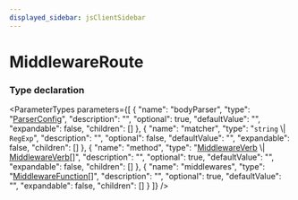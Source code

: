 ```yaml
---
displayed_sidebar: jsClientSidebar
---
```



# MiddlewareRoute

### Type declaration

<ParameterTypes parameters={[
  {
    "name": "bodyParser",
    "type": "[ParserConfig](internal.ParserConfig.mdx)",
    "description": "",
    "optional": true,
    "defaultValue": "",
    "expandable": false,
    "children": []
  },
  {
    "name": "matcher",
    "type": "`string` \\| `RegExp`",
    "description": "",
    "optional": false,
    "defaultValue": "",
    "expandable": false,
    "children": []
  },
  {
    "name": "method",
    "type": "[MiddlewareVerb](internal.MiddlewareVerb.mdx) \\| [MiddlewareVerb](internal.MiddlewareVerb.mdx)[]",
    "description": "",
    "optional": true,
    "defaultValue": "",
    "expandable": false,
    "children": []
  },
  {
    "name": "middlewares",
    "type": "[MiddlewareFunction](internal.internal.MiddlewareFunction.mdx)[]",
    "description": "",
    "optional": true,
    "defaultValue": "",
    "expandable": false,
    "children": []
  }
]} />
